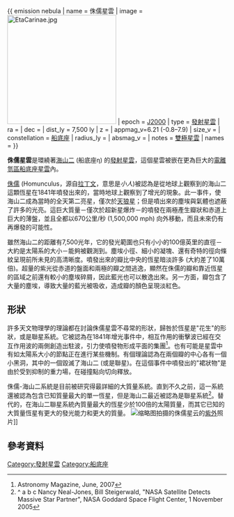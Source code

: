 {{ emission nebula
| name = 侏儒星雲
| image = [[Image:EtaCarinae.jpg|250px]]
| epoch = [[J2000|J2000]]
| type = [[發射星雲|發射星雲]]
| ra = {{RA|10|45|03.6}}
| dec = {{DEC|-59|41|04}}
| dist_ly = 7,500 ly
| z = 
| appmag_v=6.21 (-0.8–7.9) <!-- for Eta Car -->
| size_v =  
| constellation = [[船底座|船底座]]
| radius_ly = 
| absmag_v = 
| notes = [[雙極星雲|雙極星雲]]
| names = 
}}

'''侏儒星雲'''是環繞著[[海山二|海山二]] (船底座η) 的[[發射星雲|發射星雲]]，這個星雲被嵌在更為巨大的[[電離氫區|電離氫區]][[船底座星雲|船底座星雲]]內。

[[侏儒|侏儒]] (Homunculus，源自[[拉丁文|拉丁文]]，意思是''小人'')被認為是從地球上觀察到的海山二這顆恆星在1841年噴發出來的，當時地球上觀察到了增光的現象。此一事件，使海山二成為當時的全天第二亮星，僅次於[[天狼星|天狼星]]；但是噴出來的塵埃與氣體也遮蔽了許多的光亮。這巨大質量－僅次於超新星爆炸－的噴發在兩極產生瓣狀和赤道上巨大的薄盤，並且全都以670公里/秒 (1,500,000 mph) 向外移動，而且未來仍有再爆發的可能性。

雖然海山二的距離有7,500光年，它的發光範圍也只有小小的100億英里的直徑－大約是太陽系的大小－能夠被觀測到。塵埃小徑、細小的凝塊、還有奇特的徑向條紋呈現前所未見的高清晰度。噴發出來的瓣比中央的恆星暗淡許多 (大約差了10萬倍)。超量的紫光從赤道的盤面和兩極的瓣之間逃逸，顯然在侏儒的瓣和靠近恆星的區域之前還有較小的塵埃碎屑，因此藍光也可以散逸出來。另一方面，瓣包含了大量的塵埃，導致大量的藍光被吸收，造成瓣的顏色呈現淡紅色。 

== 形狀 ==
許多天文物理學的理論都在討論侏儒星雲不尋常的形狀，歸咎於恆星是"花生"的形狀，或是聯星系統。它被認為在1841年增光事件中，相互作用的衝擊波已經在交互作用波的兩側創造出駐波，引力使噴發物形成平面的集團<ref>Astronomy Magazine, June, 2007</ref>。也有可能是星雲中有如太陽系大小的節點正在進行某些機制。有個理論認為在兩個瓣的中心各有一個小黑洞，其中的一個毀滅了海山二 (或是聯星)。在這個事件中噴發出的"裙狀物"是由於受到抑制的重力場，在碰撞點向切向釋放。

侏儒-海山二系統是目前被研究得最詳細的大質量系統。直到不久之前，這一系統還被認為包含已知質量最大的單一恆星，但是海山二最近被認為是聯星系統<ref>^ a b c Nancy Neal-Jones, Bill Steigerwald, "NASA Satellite Detects Massive Star Partner", NASA Goddard Space Flight Center, 1 November 2005</ref>。替代的，在海山二聯星系統內質量最大的恆星少於100倍的太陽質量，而其它已知的大質量恆星有更大的發光能力和更大的質量。
[[File:Cosmic_Fireworks_in_Ultraviolet_Eta_Carinae_Nebula.tif|缩略图]]拍摄的侏儒星云的[[紫外|紫外]]照片]]

== 參考資料 ==
{{reflist}}


[[Category:發射星雲|Category:發射星雲]]
[[Category:船底座|Category:船底座]]